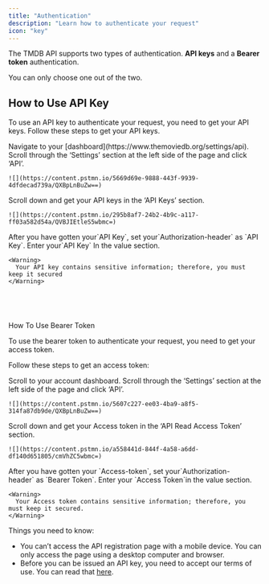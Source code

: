 ```yaml
---
title: "Authentication"
description: "Learn how to authenticate your request"
icon: "key"
---
```


The TMDB API supports two types of authentication. **API keys** and a **Bearer token** authentication.

You can only choose one out of the two.

##  How to Use API Key

To use an API key to authenticate your request, you need to get your API keys. Follow these steps to get your API keys.

<Steps>
  <Step title="Step 1">
    Navigate to your [dashboard](https://www.themoviedb.org/settings/api).
  </Step>
  <Step title="Step 2">
    Scroll through the ‘Settings’ section at the left side of the page and click ‘API’.

    ![](https://content.pstmn.io/5669d69e-9888-443f-9939-4dfdecad739a/QXBpLnBuZw==)
  </Step>
  <Step title="Step 3">
    Scroll down and get your API keys in the ‘API Keys’ section.

    ![](https://content.pstmn.io/295b8af7-24b2-4b9c-a117-ff03a582d54a/QVBJIEtleS5wbmc=)
  </Step>
  <Step title="Step 4">
    After you have gotten your⁣⁣`API Key`, set your`Authorization-header` as `API Key`.
  </Step>
  <Step>
    Enter your`API Key` In the value section.

    <Warning>
      Your API key contains sensitive information; therefore, you must keep it secured
    </Warning>
  </Step>
</Steps>

## [​](https://starlight.mintlify.app/api-reference/authentication#how-to-use-bearer-token)
How To Use Bearer Token

To use the bearer token to authenticate your request, you need to get your access token.

Follow these steps to get an access token:

<Steps>
  <Step title="Step 1">
    Scroll to your account dashboard.
  </Step>
  <Step title="Step 2">
    Scroll through the ‘Settings’ section at the left side of the page and click ‘API’.

    ![](https://content.pstmn.io/5607c227-ee03-4ba9-a8f5-314fa87db9de/QXBpLnBuZw==)
  </Step>
  <Step title="Step 3">
    Scroll down and get your Access token in the ‘API Read Access Token’ section.

    ![](https://content.pstmn.io/a558441d-844f-4a58-a6dd-df140d651805/cmVhZC5wbmc=)
  </Step>
  <Step title="Step 4">
    After you have gotten your⁣⁣ `Access-token`, set your`Authorization-header` as `Bearer Token`.
  </Step>
  <Step title="Step 5">
    Enter your `Access Token`in the value section.

    <Warning>
      Your Access token contains sensitive information; therefore, you must keep it secured.
    </Warning>
  </Step>
</Steps>

<Note>
  Things you need to know:

  - You can’t access the API registration page with a mobile device. You can only access the page using a desktop computer and browser.
  - Before you can be issued an API key, you need to accept our terms of use. You can read that [here](https://www.themoviedb.org/api-terms-of-use).
</Note>